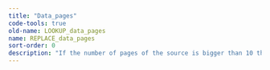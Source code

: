 ```yaml
---
title: "Data_pages"
code-tools: true
old-name: LOOKUP_data_pages
name: REPLACE_data_pages
sort-order: 0
description: "If the number of pages of the source is bigger than 10 this field may indicate on which pages the data for this innovation can be found"
---
```

